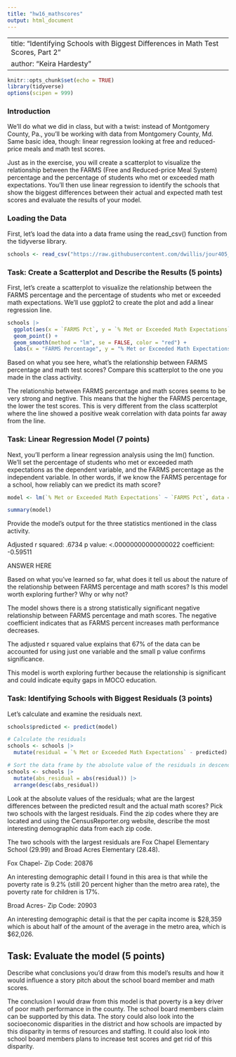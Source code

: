 ```yaml
---
title: "hw16_mathscores"
output: html_document
---
```


---
title: "Identifying Schools with Biggest Differences in Math Test Scores, Part 2"
author: "Keira Hardesty"
---

```r
knitr::opts_chunk$set(echo = TRUE)
library(tidyverse)
options(scipen = 999)
```

### Introduction

We'll do what we did in class, but with a twist: instead of Montgomery County, Pa., you'll be working with data from Montgomery County, Md. Same basic idea, though: linear regression looking at free and reduced-price meals and math test scores.

Just as in the exercise, you will create a scatterplot to visualize the relationship between the FARMS (Free and Reduced-price Meal System) percentage and the percentage of students who met or exceeded math expectations. You'll then use linear regression to identify the schools that show the biggest differences between their actual and expected math test scores and evaluate the results of your model.

### Loading the Data

First, let's load the data into a data frame using the read_csv() function from the tidyverse library.

```r
schools <- read_csv("https://raw.githubusercontent.com/dwillis/jour405_files/refs/heads/main/montgomery_md.csv")
```
### Task: Create a Scatterplot and Describe the Results (5 points)

First, let's create a scatterplot to visualize the relationship between the FARMS percentage and the percentage of students who met or exceeded math expectations. We'll use ggplot2 to create the plot and add a linear regression line.

```r
schools |>
  ggplot(aes(x = `FARMS Pct`, y = `% Met or Exceeded Math Expectations`)) +
  geom_point() +
  geom_smooth(method = "lm", se = FALSE, color = "red") +
  labs(x = "FARMS Percentage", y = "% Met or Exceeded Math Expectations", title = "Scatterplot of Math Expectations vs FARMS Percentage")
```
Based on what you see here, what's the relationship between FARMS percentage and math test scores? Compare this scatterplot to the one you made in the class activity.

The relationship between FARMS percentage and math scores seems to be very strong and negtive. This means that the higher the FARMS percentage, the lower the test scores. This is very different from the class scatterplot where the line showed a positive weak correlation with data points far away from the line. 


### Task: Linear Regression Model (7 points)

Next, you'll perform a linear regression analysis using the lm() function. We'll set the percentage of students who met or exceeded math expectations as the dependent variable, and the FARMS percentage as the independent variable. In other words, if we know the FARMS percentage for a school, how reliably can we predict its math score?

```r
model <- lm(`% Met or Exceeded Math Expectations` ~ `FARMS Pct`, data = schools)

summary(model)
```

Provide the model's output for the three statistics mentioned in the class activity.

Adjusted r squared: .6734
p value: <.00000000000000022
coefficient: -0.59511


ANSWER HERE

Based on what you've learned so far, what does it tell us about the nature of the relationship between FARMS percentage and math scores? Is this model worth exploring further? Why or why not?

The model shows there is a strong statistically significant negative relationship between FARMS percentage and math scores. The negative coefficient indicates that as FARMS percent increases math performance decreases.

The adjusted r squared value explains that 67% of the data can be accounted for using just one variable and the small p value confirms significance. 

This model is worth exploring further because the relationship is significant and could indicate equity gaps in MOCO education.

### Task: Identifying Schools with Biggest Residuals (3 points)

Let's calculate and examine the residuals next. 

```r
schools$predicted <- predict(model)

# Calculate the residuals
schools <- schools |> 
  mutate(residual = `% Met or Exceeded Math Expectations` - predicted)

# Sort the data frame by the absolute value of the residuals in descending order
schools <- schools |>
  mutate(abs_residual = abs(residual)) |>
  arrange(desc(abs_residual))

```

Look at the absolute values of the residuals; what are the largest differences between the predicted result and the actual math scores? Pick two schools with the largest residuals. Find the zip codes where they are located and using the CensusReporter.org website, describe the most interesting demographic data from each zip code.

The two schools with the largest residuals are Fox Chapel Elementary School (29.99) and Broad Acres Elementary (28.48).

Fox Chapel- Zip Code: 20876

An interesting demographic detail I found in this area is that while the poverty rate is 9.2% (still 20 percent higher than the metro area rate), the poverty rate for children is 17%. 

Broad Acres- Zip Code: 20903

An interesting demographic detail is that the per capita income is $28,359 which is about half  of the amount of the average in the metro area, which is $62,026.

## Task: Evaluate the model (5 points)

Describe what conclusions you'd draw from this model's results and how it would influence a story pitch about the school board member and math scores.

The conclusion I would draw from this model is that poverty is a key driver of poor math performance in the county. The school board members claim can be supported by this data. The story could also look into the socioeconomic disparities in the district and how schools are impacted by this disparity in terms of resources and staffing. It could also look into school board members plans to increase test scores and get rid of this disparity.
